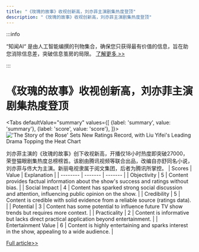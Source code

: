 ```yaml
---
title: "《玫瑰的故事》收视创新高，刘亦菲主演剧集热度登顶"
description: "《玫瑰的故事》收视创新高，刘亦菲主演剧集热度登顶"
---
```



:::info

“知闻AI“ 是由人工智能编撰的刊物集合，确保您只获得最有价值的信息，旨在助您消除信息差，突破信息茧房的局限。  [了解更多 >>](/zh-Hans/docs/guides)

:::

# 《玫瑰的故事》收视创新高，刘亦菲主演剧集热度登顶


<Tabs
	defaultValue="summary"
	values={[
	{label: 'summary', value: 'summary'},
	{label: 'score', value: 'score'},
]}>
<TabItem value="summary">
<img
  src="https://image.informedainews.com/2024/06/Ent-3vh-1717983520-0.jpg"
  alt="'The Story of the Rose' Sets New Ratings Record, with Liu Yifei's Leading Drama Topping the Heat Chart"
/>



刘亦菲主演的《玫瑰的故事》创下收视新高，开播仅18小时热度即突破27000，荣登猫眼剧集热度总榜榜首。该剧由腾讯视频等联合出品，改编自亦舒同名小说，刘亦菲与佟大为主演。新丽电视隶属于阅文集团，后者为腾讯所掌控。
</TabItem>
<TabItem value="score">
	| Scores     | Value   | Explanation |
	| -------- | ------- | ------- |
	| Objectivity  | 5    | Content provides factual information about the show's success and ratings without bias.    |
	| Social Impact | 4     | Content has sparked strong social discussion and attention, influencing public opinion on the show.    |
	| Credibility    | 5    | Content is credible with solid evidence from a reliable source (ratings data).    |
	| Potential    | 3    | Content has some potential to influence future TV show trends but requires more context.    |
	| Practicality    | 2    | Content is informative but lacks direct practical application beyond entertainment.    |
	| Entertainment Value    | 6    | Content is highly entertaining and sparks interest in the show, appealing to a wide audience.    |
</TabItem>
</Tabs>

[Full article>>](https://www.cnbeta.com.tw/articles/movie/1434133.htm)
